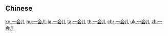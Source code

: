 {{also|一會兒}}
==Chinese==
{{zh-see|一會兒}}

[[ko:一会儿]]
[[hu:一会儿]]
[[ja:一会儿]]
[[ta:一会儿]]
[[th:一会儿]]
[[chr:一会儿]]
[[uk:一会儿]]
[[zh:一会儿]]